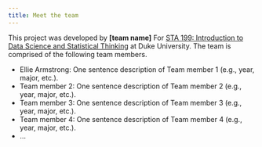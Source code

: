 ```yaml
---
title: Meet the team
---
```


This project was developed by **\[team name\]** For [STA 199: Introduction to Data Science and Statistical Thinking](https://sta199-s25.github.io/) at Duke University.
The team is comprised of the following team members.

-   Ellie Armstrong: One sentence description of Team member 1 (e.g., year, major, etc.).
-   Team member 2: One sentence description of Team member 2 (e.g., year, major, etc.).
-   Team member 3: One sentence description of Team member 3 (e.g., year, major, etc.).
-   Team member 4: One sentence description of Team member 4 (e.g., year, major, etc.).
-   ...
